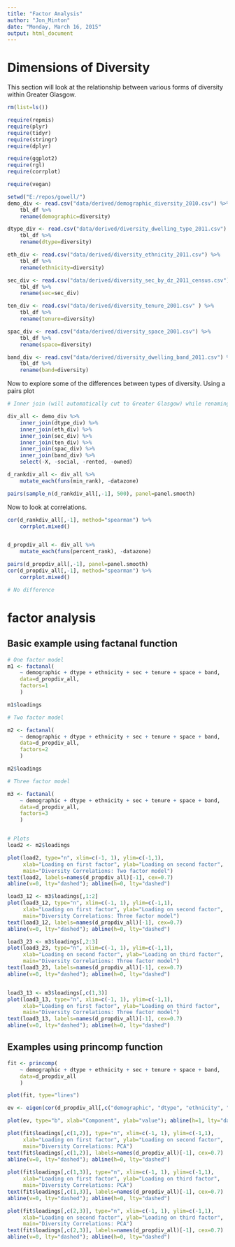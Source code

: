 ```yaml
---
title: "Factor Analysis"
author: "Jon_Minton"
date: "Monday, March 16, 2015"
output: html_document
---
```


# Dimensions of Diversity 

 This section will look at the relationship between various forms of diversity 
within Greater Glasgow. 
```r
rm(list=ls())

require(repmis)
require(plyr)
require(tidyr)
require(stringr)
require(dplyr)

require(ggplot2)
require(rgl)
require(corrplot)

require(vegan)

setwd("E:/repos/gowell/")
demo_div <- read.csv("data/derived/demographic_diversity_2010.csv") %>%
    tbl_df %>%
    rename(demographic=diversity)

dtype_div <- read.csv("data/derived/diversity_dwelling_type_2011.csv") %>%
    tbl_df %>%
    rename(dtype=diversity)

eth_div <- read.csv("data/derived/diversity_ethnicity_2011.csv") %>%
    tbl_df %>%
    rename(ethnicity=diversity)

sec_div <- read.csv("data/derived/diversity_sec_by_dz_2011_census.csv") %>%
    tbl_df %>%
    rename(sec=sec_div)

ten_div <- read.csv("data/derived/diversity_tenure_2001.csv" ) %>%
    tbl_df %>%
    rename(tenure=diversity)

spac_div <- read.csv("data/derived/diversity_space_2001.csv") %>%
    tbl_df %>%
    rename(space=diversity)

band_div <- read.csv("data/derived/diversity_dwelling_band_2011.csv") %>%
    tbl_df %>%
    rename(band=diversity)

```

Now to explore some of the differences between types of diversity. Using a pairs plot

```r
# Inner join (will automatically cut to Greater Glasgow) while renaming vars

div_all <- demo_div %>%
    inner_join(dtype_div) %>%
    inner_join(eth_div) %>%
    inner_join(sec_div) %>%
    inner_join(ten_div) %>%
    inner_join(spac_div) %>%
    inner_join(band_div) %>%
    select(-X, -social, -rented, -owned)

d_rankdiv_all <- div_all %>%
    mutate_each(funs(min_rank), -datazone)

pairs(sample_n(d_rankdiv_all[,-1], 500), panel=panel.smooth)
```

Now to look at correlations.

```r
cor(d_rankdiv_all[,-1], method="spearman") %>% 
    corrplot.mixed()


d_propdiv_all <- div_all %>%
    mutate_each(funs(percent_rank), -datazone)

pairs(d_propdiv_all[,-1], panel=panel.smooth)
cor(d_propdiv_all[,-1], method="spearman") %>% 
    corrplot.mixed()

# No difference
````


# factor analysis

## Basic example using factanal function

```r
# One factor model
m1 <- factanal(
    ~ demographic + dtype + ethnicity + sec + tenure + space + band, 
    data=d_propdiv_all, 
    factors=1
    )

m1$loadings

# Two factor model

m2 <- factanal(
    ~ demographic + dtype + ethnicity + sec + tenure + space + band, 
    data=d_propdiv_all, 
    factors=2
    )

m2$loadings

# Three factor model

m3 <- factanal(
    ~ demographic + dtype + ethnicity + sec + tenure + space + band, 
    data=d_propdiv_all, 
    factors=3
    )


# Plots
load2 <- m2$loadings

plot(load2, type="n", xlim=c(-1, 1), ylim=c(-1,1), 
     xlab="Loading on first factor", ylab="Loading on second factor", 
     main="Diversity Correlations: Two factor model") 
text(load2, labels=names(d_propdiv_all)[-1], cex=0.7) 
abline(v=0, lty="dashed"); abline(h=0, lty="dashed")

load3_12 <- m3$loadings[,1:2]
plot(load3_12, type="n", xlim=c(-1, 1), ylim=c(-1,1), 
     xlab="Loading on first factor", ylab="Loading on second factor", 
     main="Diversity Correlations: Three factor model") 
text(load3_12, labels=names(d_propdiv_all)[-1], cex=0.7) 
abline(v=0, lty="dashed"); abline(h=0, lty="dashed")

load3_23 <- m3$loadings[,2:3]
plot(load3_23, type="n", xlim=c(-1, 1), ylim=c(-1,1), 
     xlab="Loading on second factor", ylab="Loading on third factor", 
     main="Diversity Correlations: Three factor model") 
text(load3_23, labels=names(d_propdiv_all)[-1], cex=0.7) 
abline(v=0, lty="dashed"); abline(h=0, lty="dashed")


load3_13 <- m3$loadings[,c(1,3)]
plot(load3_13, type="n", xlim=c(-1, 1), ylim=c(-1,1), 
     xlab="Loading on first factor", ylab="Loading on third factor", 
     main="Diversity Correlations: Three factor model") 
text(load3_13, labels=names(d_propdiv_all)[-1], cex=0.7) 
abline(v=0, lty="dashed"); abline(h=0, lty="dashed")

```

## Examples using princomp function

```r

fit <- princomp(
    ~ demographic + dtype + ethnicity + sec + tenure + space + band, 
    data=d_propdiv_all
    )

plot(fit, type="lines")    

ev <- eigen(cor(d_propdiv_all[,c("demographic", "dtype", "ethnicity", "sec", "tenure", "space", "band")]))$values

plot(ev, type="b", xlab="Component", ylab="value"); abline(h=1, lty="dashed")

plot(fit$loadings[,c(1,2)], type="n", xlim=c(-1, 1), ylim=c(-1,1), 
     xlab="Loading on first factor", ylab="Loading on second factor", 
     main="Diversity Correlations: PCA") 
text(fit$loadings[,c(1,2)], labels=names(d_propdiv_all)[-1], cex=0.7) 
abline(v=0, lty="dashed"); abline(h=0, lty="dashed")
    
plot(fit$loadings[,c(1,3)], type="n", xlim=c(-1, 1), ylim=c(-1,1), 
     xlab="Loading on first factor", ylab="Loading on third factor", 
     main="Diversity Correlations: PCA") 
text(fit$loadings[,c(1,3)], labels=names(d_propdiv_all)[-1], cex=0.7) 
abline(v=0, lty="dashed"); abline(h=0, lty="dashed")

plot(fit$loadings[,c(2,3)], type="n", xlim=c(-1, 1), ylim=c(-1,1), 
     xlab="Loading on second factor", ylab="Loading on third factor", 
     main="Diversity Correlations: PCA") 
text(fit$loadings[,c(2,3)], labels=names(d_propdiv_all)[-1], cex=0.7) 
abline(v=0, lty="dashed"); abline(h=0, lty="dashed")


```

